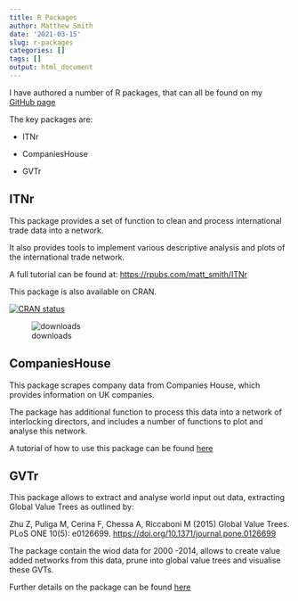 ```yaml
---
title: R Packages
author: Matthew Smith
date: '2021-03-15'
slug: r-packages
categories: []
tags: []
output: html_document
---
```


I have authored a number of R packages, that can all be found on my [GitHub page](https://github.com/MatthewSmith430)  

The key packages are:

- ITNr

- CompaniesHouse  

- GVTr  


## ITNr

This package provides a set of function to clean and process international trade data into a network.

It also provides tools to implement various descriptive analysis and plots of the international trade network.

A full tutorial can be found at:
<https://rpubs.com/matt_smith/ITNr>

This package is also available on CRAN.

[![CRAN status](https://www.r-pkg.org/badges/version/ITNr)](https://cran.r-project.org/package=ITNr)

![downloads](https://cranlogs.r-pkg.org/badges/grand-total/ITNr?color=brightgreen)

## CompaniesHouse

This package scrapes company data from Companies House, which provides information on UK companies. 

The package has additional function to process this data into a network of interlocking directors, and includes a number of functions to plot and analyse this network. 

A tutorial of how to use this package can be found [here](https://matthewsmith430.github.io/CompaniesHouse/index.html)

## GVTr

This package allows to extract and analyse world input out data, extracting Global Value Trees as outlined by:

Zhu Z, Puliga M, Cerina F, Chessa A, Riccaboni M (2015) Global Value Trees. PLoS ONE 10(5): e0126699. <https://doi.org/10.1371/journal.pone.0126699>

The package contain the wiod data for 2000 -2014, allows to create value added networks from this data, prune into global value trees and visualise these GVTs. 

Further details on the package can be found [here](https://matthewsmith430.github.io/GVTr)